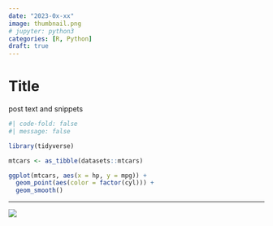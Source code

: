 ```yaml
---
date: "2023-0x-xx"
image: thumbnail.png
# jupyter: python3
categories: [R, Python]
draft: true
---
```


# Title

post text and snippets

```r
#| code-fold: false
#| message: false

library(tidyverse)

mtcars <- as_tibble(datasets::mtcars)

ggplot(mtcars, aes(x = hp, y = mpg)) +
  geom_point(aes(color = factor(cyl))) +
  geom_smooth()
```

---

![](thumbnail.png)
